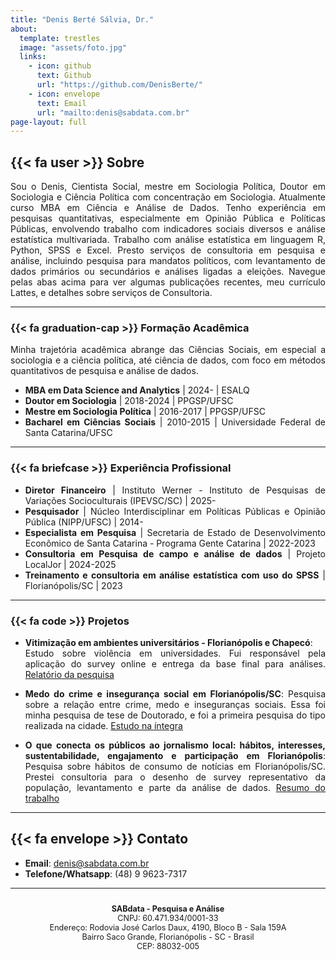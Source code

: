 ```yaml
---
title: "Denis Berté Sálvia, Dr."
about: 
  template: trestles
  image: "assets/foto.jpg"
  links:
    - icon: github
      text: Github
      url: "https://github.com/DenisBerte/"
    - icon: envelope
      text: Email
      url: "mailto:denis@sabdata.com.br"
page-layout: full
---
```


<style>
body {
  text-align: justify;
}
</style>


## {{< fa user >}} Sobre

Sou o Denis, Cientista Social, mestre em Sociologia Política, Doutor em Sociologia e Ciência Política com concentração em Sociologia. Atualmente curso MBA em Ciência e Análise de Dados. Tenho experiência em pesquisas quantitativas, especialmente em Opinião Pública e Políticas Públicas, envolvendo trabalho com indicadores sociais diversos e análise estatística multivariada. Trabalho com análise estatística em linguagem R, Python, SPSS e Excel. Presto serviços de consultoria em pesquisa e análise, incluindo pesquisa para mandatos políticos, com levantamento de dados primários ou secundários e análises ligadas a eleições. Navegue pelas abas acima para ver algumas publicações recentes, meu currículo Lattes, e detalhes sobre serviços de Consultoria.

---

::: {.panel-tabset}

### {{< fa graduation-cap >}} Formação Acadêmica

Minha trajetória acadêmica abrange das Ciências Sociais, em especial a sociologia e a ciência política, até ciência de dados, com foco em métodos quantitativos de pesquisa e análise de dados.

- **MBA em Data Science and Analytics** \| 2024- \| ESALQ
- **Doutor em Sociologia** \| 2018-2024 \| PPGSP/UFSC
- **Mestre em Sociologia Política** \| 2016-2017 \| PPGSP/UFSC
- **Bacharel em Ciências Sociais** \| 2010-2015 \| Universidade Federal de Santa Catarina/UFSC

---

### {{< fa briefcase >}} Experiência Profissional

- **Diretor Financeiro** \| Instituto Werner - Instituto de Pesquisas de Variações Socioculturais (IPEVSC/SC) \| 2025-
- **Pesquisador** \| Núcleo Interdisciplinar em Políticas Públicas e Opinião Pública (NIPP/UFSC) \| 2014-
- **Especialista em Pesquisa** \| Secretaria de Estado de Desenvolvimento Econômico de Santa Catarina - Programa Gente Catarina \| 2022-2023
- **Consultoria em Pesquisa de campo e análise de dados** \| Projeto LocalJor \| 2024-2025
- **Treinamento e consultoria em análise estatística com uso do SPSS** \| Florianópolis/SC \| 2023

---

### {{< fa code >}} Projetos

- **Vitimização em ambientes universitários - Florianópolis e Chapecó**:  
  Estudo sobre violência em universidades. Fui responsável pela aplicação do survey online e entrega da base final para análises. 
  [Relatório da pesquisa](https://nipp.ufsc.br/category/vitimizacao-e-sentimento-de-seguranca/)
  
- **Medo do crime e insegurança social em Florianópolis/SC**:
  Pesquisa sobre a relação entre crime, medo e inseguranças sociais. Essa foi minha pesquisa de tese de Doutorado, e foi a primeira pesquisa do tipo realizada na cidade.
  [Estudo na íntegra](https://repositorio.ufsc.br/handle/123456789/264518)
  
- **O que conecta os públicos ao jornalismo local: hábitos, interesses, sustentabilidade, engajamento e participação em Florianópolis**:
  Pesquisa sobre hábitos de consumo de notícias em Florianópolis/SC. Prestei consultoria para o desenho de survey representativo da população, levantamento e parte da análise de dados.
  [Resumo do trabalho](https://sistemas.intercom.org.br/pdf/submissao/nacional/17/06282024175731667f23bb0f809.pdf)

:::

---

## {{< fa envelope >}} Contato

- **Email**: [denis@sabdata.com.br](mailto:denis@sabdata.com.br)
- **Telefone/Whatsapp**: (48) 9 9623-7317

---

<div style="font-size: 0.9em; text-align: center; margin-top: 2em;">

**SABdata - Pesquisa e Análise**  
CNPJ: 60.471.934/0001-33  
Endereço: Rodovia José Carlos Daux, 4190, Bloco B - Sala 159A  
Bairro Saco Grande, Florianópolis - SC - Brasil  
CEP: 88032-005

</div>